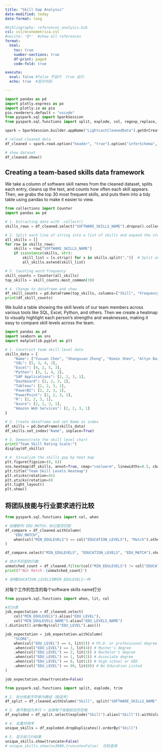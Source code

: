 ```yaml
---
title: "Skill Gap Analysis"
date-modified: today
date-format: long

#bibliography: references_analysis.bib
csl: csl/econometrica.csl
#nocite: '@*'  #show all references
format: 
  html:
    toc: true
    number-sections: true
    df-print: paged
    code-fold: true

execute:
  eval: false #false 不运行  true 运行
  echo: true  #显示代码

---
```

```python
import pandas as pd
import plotly.express as px
import plotly.io as pio
pio.renderers.default = "vscode"
from pyspark.sql import SparkSession
from pyspark.sql.functions import split, explode, col, regexp_replace, transform, isnan

spark = SparkSession.builder.appName("LightcastCleanedData").getOrCreate()

# reload cleaned data
df_cleaned = spark.read.option("header", "true").option("inferSchema", "true").option("multiLine","true").csv("data/lightcast_cleaned.csv")

# show dataset
df_cleaned.show()
```


## Creating a team-based skills data framework

We take a column of software skill names from the cleaned dataset, splits each entry, cleans up the text, and counts how often each skill appears. Then, we grabs the top 30 most frequent skills,  and puts them into a tidy table using pandas to make it easier to view.

```python
from collections import Counter
import pandas as pd

# 1. Extracting data with .collect()
skills_rows = df_cleaned.select("SOFTWARE_SKILLS_NAME").dropna().collect()

# 2. Split each line of string into a list of skills and expand the statistics
all_skills = []
for row in skills_rows:
    skills = row["SOFTWARE_SKILLS_NAME"] 
    if isinstance(skills, str):  
        skill_list = [s.strip() for s in skills.split(",")]  # Split and remove spaces
        all_skills.extend(skill_list)

# 3. Counting word frequency
skill_counts = Counter(all_skills)
top_skills = skill_counts.most_common(30) 

# 4. Change to dataframe and show
df_skill_counts = pd.DataFrame(top_skills, columns=["Skill", "Frequency"])
print(df_skill_counts)
```

We build a table showing the skill levels of our team members across various tools like SQL, Excel, Python, and others. Then we create a heatmap to visually highlight each person's strengths and weaknesses, making it easy to compare skill levels across the team. 

```python
import pandas as pd
import seaborn as sns
import matplotlib.pyplot as plt

# 1. Construct team skill level data
skills_data = {
    "Name": ["Yuxuan Chen", "Shangxuan Zhong", "Qimin Shen", "Altyn Baigaliyeva"],
    "SQL": [5, 3, 4, 2],
    "Excel": [4, 2, 5, 3],
    "Python": [3, 1, 4, 2],
    "SAP Applications": [2, 2, 3, 1],
    "Dashboard": [2, 2, 3, 1],
    "Tableau": [2, 2, 3, 1],
    "PowerBI": [2, 2, 3, 1],
    "PowerPoint": [2, 2, 3, 1],
    "R": [2, 2, 3, 1],
    "Azure": [2, 2, 3, 1],
    "Amazon Web Services": [2, 2, 3, 1]
}

# 2. Create dataframe and set Name as index
df_skills = pd.DataFrame(skills_data)
df_skills.set_index("Name", inplace=True)

# 3. Demonstrate the skill level chart
print("Team Skill Rating Scale:")
display(df_skills) 

# 4. Visualize the skills gap by heat map
plt.figure(figsize=(8, 6))
sns.heatmap(df_skills, annot=True, cmap="coolwarm", linewidths=0.5, cbar_kws={'label': 'Skill Level'})
plt.title("Team Skill Levels Heatmap")
plt.xticks(rotation=45)  
plt.yticks(rotation=0)
plt.tight_layout()
plt.show()
```



## 将团队技能与行业要求进行比较
```python
from pyspark.sql.functions import col, when

# 创建新列 EDU_MATCH，标记是否匹配
df_compare = df_cleaned.withColumn(
    "EDU_MATCH",
    when(col("MIN_EDULEVELS") == col("EDUCATION_LEVELS"), "Match").otherwise("Mismatch")
)

df_compare.select("MIN_EDULEVELS", "EDUCATION_LEVELS", "EDU_MATCH").show(truncate=False)

# 统计不匹配的行数
unmatched_count = df_cleaned.filter(col("MIN_EDULEVELS") != col("EDUCATION_LEVELS")).count()
print(f"Not Match：{unmatched_count}")

# 说明EDUCATION_LEVELS和MIN_EDULEVELS一样

```


对每个工作的包含的每个software skills name打分
```python
from pyspark.sql.functions import when, lit, col

#打分表
job_expectation = df_cleaned.select(
    col("MIN_EDULEVELS").alias("EDU_LEVEL"),
    col("MIN_EDULEVELS_NAME").alias("EDU_LEVELS_NAME")
).distinct().orderBy(col("EDU_LEVEL").asc())

job_expectation = job_expectation.withColumn(
    "SCORE",
    when(col("EDU_LEVEL") == 4, lit(5)) # Ph.D. or professional degree
    .when(col("EDU_LEVEL") == 3, lit(4)) # Master's degree
    .when(col("EDU_LEVEL") == 2, lit(3)) # Bachelor's degree 
    .when(col("EDU_LEVEL") == 1, lit(2)) # Associate degree
    .when(col("EDU_LEVEL") == 0, lit(1)) # High school or GED
    .when(col("EDU_LEVEL") == 99, lit(0)) # No Education Listed
)

job_expectation.show(truncate=False)

```

```python
from pyspark.sql.functions import split, explode, trim

# 2. 拆分技能字符串为数组（按逗号）
df_split = df_cleaned.withColumn("Skill", split("SOFTWARE_SKILLS_NAME", ","))

# 3. 展平数组为多行 + 去掉每个技能前后的空格
df_exploded = df_split.select(explode("Skill").alias("Skill")).withColumn("Skill", trim("Skill"))

# 4. 去重并排序
unique_skills = df_exploded.dropDuplicates().orderBy("Skill")

# 5. 显示前几行结果
unique_skills.show(truncate=False)
# unique_skills.show(n=3000,truncate=False)  仅检查用
```

```python

```

```python

```
